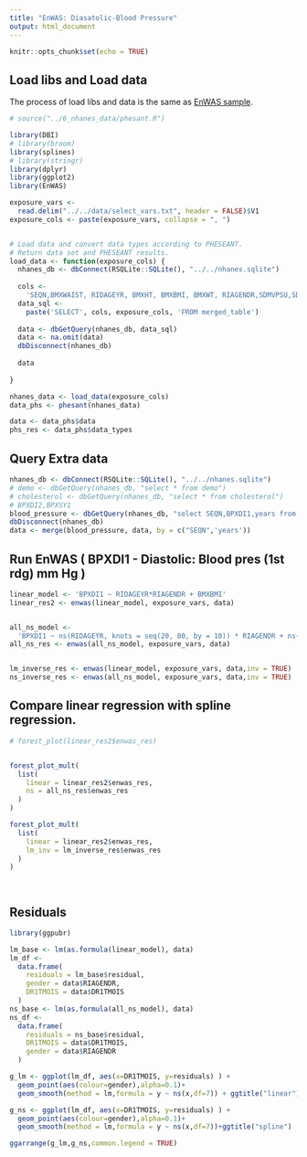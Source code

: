 ```yaml
---
title: "EnWAS: Diasatolic-Blood Pressure"
output: html_document
---
```


```r
knitr::opts_chunk$set(echo = TRUE)
```


## Load libs and Load data
The process of load libs and data is the same as [EnWAS sample](https://ccb-hms.github.io/Imputation/7_enwas/EnWAS_simple.html).

```r
# source("../6_nhanes_data/phesant.R")

library(DBI)
# library(broom)
library(splines)
# library(stringr)
library(dplyr)
library(ggplot2)
library(EnWAS)

exposure_vars <-
  read.delim("../../data/select_vars.txt", header = FALSE)$V1
exposure_cols <- paste(exposure_vars, collapse = ", ")


# Load data and convert data types according to PHESEANT.
# Return data set and PHESEANT results.
load_data <- function(exposure_cols) {
  nhanes_db <- dbConnect(RSQLite::SQLite(), "../../nhanes.sqlite")
  
  cols <-
    'SEQN,BMXWAIST, RIDAGEYR, BMXHT, BMXBMI, BMXWT, RIAGENDR,SDMVPSU,SDMVSTRA,RIDRETH1, INDFMPIR, years,'
  data_sql <-
    paste('SELECT', cols, exposure_cols, 'FROM merged_table')
  
  data <- dbGetQuery(nhanes_db, data_sql)
  data <- na.omit(data)
  dbDisconnect(nhanes_db)
  
  data
  
}

nhanes_data <- load_data(exposure_cols) 
data_phs <- phesant(nhanes_data)

data <- data_phs$data
phs_res <- data_phs$data_types

```

## Query Extra data 

```r
nhanes_db <- dbConnect(RSQLite::SQLite(), "../../nhanes.sqlite")
# demo <- dbGetQuery(nhanes_db, "select * from demo")
# cholesterol <- dbGetQuery(nhanes_db, "select * from cholesterol")
# BPXDI2,BPXSY1
blood_pressure <- dbGetQuery(nhanes_db, "select SEQN,BPXDI1,years from blood_pressure where BPXDI1 IS NOT NULL")
dbDisconnect(nhanes_db)
data <- merge(blood_pressure, data, by = c("SEQN",'years'))

```


## Run EnWAS ( BPXDI1 - Diastolic: Blood pres (1st rdg) mm Hg )

```r
linear_model <- 'BPXDI1 ~ RIDAGEYR*RIAGENDR + BMXBMI'
linear_res2 <- enwas(linear_model, exposure_vars, data)


all_ns_model <-
  'BPXDI1 ~ ns(RIDAGEYR, knots = seq(20, 80, by = 10)) * RIAGENDR + ns(BMXBMI,knots = c(seq(15, 45, by = 5),seq(45,65,by=10)))'
all_ns_res <- enwas(all_ns_model, exposure_vars, data)


lm_inverse_res <- enwas(linear_model, exposure_vars, data,inv = TRUE)
ns_inverse_res <- enwas(all_ns_model, exposure_vars, data,inv = TRUE)


```


## Compare linear regression with spline regression.



```r
# forest_plot(linear_res2$enwas_res)


forest_plot_mult(
  list(
    linear = linear_res2$enwas_res,
    ns = all_ns_res$enwas_res
  )
)
```


```r

forest_plot_mult(
  list(
    linear = linear_res2$enwas_res,
    lm_inv = lm_inverse_res$enwas_res
  )
)

  
```


## Residuals

```r
library(ggpubr)

lm_base <- lm(as.formula(linear_model), data)
lm_df <-
  data.frame(
    residuals = lm_base$residual,
    gender = data$RIAGENDR,
    DR1TMOIS = data$DR1TMOIS
  )
ns_base <- lm(as.formula(all_ns_model), data)
ns_df <-
  data.frame(
    residuals = ns_base$residual,
    DR1TMOIS = data$DR1TMOIS,
    gender = data$RIAGENDR
  )

g_lm <- ggplot(lm_df, aes(x=DR1TMOIS, y=residuals) ) + 
  geom_point(aes(colour=gender),alpha=0.1)+
  geom_smooth(method = lm,formula = y ~ ns(x,df=7)) + ggtitle("linear")

g_ns <- ggplot(lm_df, aes(x=DR1TMOIS, y=residuals) ) + 
  geom_point(aes(colour=gender),alpha=0.1)+
  geom_smooth(method = lm,formula = y ~ ns(x,df=7))+ggtitle("spline")

ggarrange(g_lm,g_ns,common.legend = TRUE)
```

